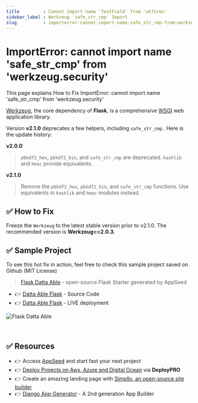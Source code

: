 ```yaml
---
title         : Cannot import name 'TextField' from 'wtforms'
sidebar_label : Werkzeug 'safe_str_cmp' Import
slug          : importerror-cannot-import-name-safe_str_cmp-from-werkzeug.security
---
```


# ImportError: cannot import name 'safe_str_cmp' from 'werkzeug.security'

<SubHeading>This page explains How to Fix ImportError: cannot import name 'safe_str_cmp' from 'werkzeug.security'</SubHeading>

[Werkzeug](https://werkzeug.palletsprojects.com/en/2.1.x/), the core dependency of **Flask**, is a comprehensive [WSGI](https://wsgi.readthedocs.io/en/latest/) web application library.

Version **v2.1.0** deprecates a few helpers, including `safe_str_cmp.` Here is the update history:

**v2.0.0**

> `pbkdf2_hex`, `pbkdf2_bin`, and `safe_str_cmp` are deprecated. `hashlib` and `hmac` provide equivalents.

**v2.1.0**

> Remove the `pbkdf2_hex`, `pbkdf2_bin`, and `safe_str_cmp` functions. Use equivalents in `hashlib` and `hmac` modules instead.

## ✅ How to Fix

Freeze the `Werkzeug` to the latest stable version prior to v2.1.0. The recommended version is **Werkzeug==2.0.3.**

## ✅ Sample Project

To see this hot fix in action, feel free to check this sample project saved on Github (MIT License)

> [Flask Datta Able](https://appseed.us/admin-dashboards/flask-datta-able) - open-source Flask Starter generated by AppSeed

- 👉 [Datta Able Flask](https://github.com/app-generator/flask-datta-able) - Source Code
- 👉 [Datta Able Flask](https://flask-datta-able.appseed-srv1.com/) - LIVE deployment

![Flask Datta Able](https://github.com/app-generator/assets/assets/51070104/458a761d-31ac-42cc-9e1d-1fa9102f57ef)

<br />

## ✅ Resources 

- 👉 Access [AppSeed](https://appseed.us/) and start fast your next project
- 👉 [Deploy Projects on Aws, Azure and Digital Ocean](https://www.docs.deploypro.dev/) via **DeployPRO**
- 👉 Create an amazing landing page with [Simpllo, an open-source site builder](https://www.simpllo.com/)
- 👉 [Django App Generator](https://app-generator.dev/django/) - A 2nd generation App Builder
